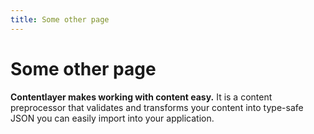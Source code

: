 ```yaml
---
title: Some other page
---
```


# Some other page

**Contentlayer makes working with content easy.** It is a content preprocessor that validates and transforms your content into type-safe JSON you can easily import into your application.
